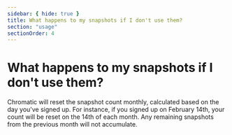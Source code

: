 ```yaml
---
sidebar: { hide: true }
title: What happens to my snapshots if I don't use them?
section: "usage"
sectionOrder: 4
---
```


# What happens to my snapshots if I don't use them?

Chromatic will reset the snapshot count monthly, calculated based on the day you've signed up. For instance, if you signed up on February 14th, your count will be reset on the 14th of each month. Any remaining snapshots from the previous month will not accumulate.
